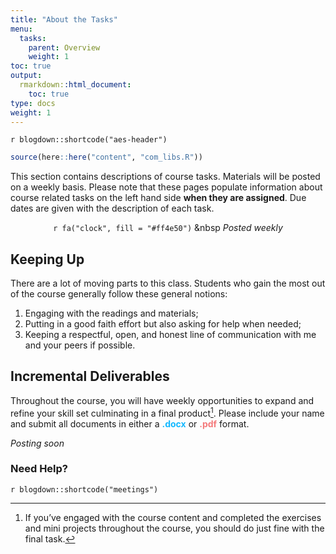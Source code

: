 ```yaml
---
title: "About the Tasks"
menu:
  tasks:
    parent: Overview
    weight: 1
toc: true
output:
  rmarkdown::html_document:
    toc: true
type: docs
weight: 1
---
```


`r blogdown::shortcode("aes-header")`

```r
source(here::here("content", "com_libs.R"))
```

This section contains descriptions of course tasks. Materials will be posted on a weekly basis. Please note that these pages populate information about course related tasks on the left hand side **when they are assigned**. Due dates are given with the description of each task.

<center>
`r fa("clock", fill = "#ff4e50")` &nbsp <i>Posted weekly</i> 
</center>

## Keeping Up

There are a lot of moving parts to this class. Students who gain the most out of the course generally follow these general notions:

1. Engaging with the readings and materials;
2. Putting in a good faith effort but also asking for help when needed; 
3. Keeping a respectful, open, and honest line of communication with me and your peers if possible.

## Incremental Deliverables

Throughout the course, you will have weekly opportunities to expand and refine your skill set culminating in a final product[^final]. Please include your name and submit all documents in either a <span style="color:#12b8ff;font-weight: bold;">.docx</span> or <span style="color:#f47a7b;font-weight: bold;">.pdf</span> format.

*Posting soon*

<!--
<div id="anchorwk1"> 
<details><summary>Week 1: Think about assessment.</summary>
<br>
<p>
Construct a one paragraph case for a population that needs to be researched, why it should be be studied, and how the data would be quantitative.
<br>
<br>
<i>Note: A population does not necessarily refer to people.</i>
</p>
</details>
</div>
<br>

<div id="anchorwk2">
<details><summary>Week 2: Create an argument. </summary>
<br>
<p>
Submit a one to three page proposal outlining specific questions that you would like to assess and then describe an instrument that would be used to assess those items. Include general details on what measures would be used. 
</p>
</details>
</div>
<br>

<div id="anchorwk3">
<details><summary>Week 3. Develop a draft.</summary>
<br>
<p>
Create a draft of your instrument by whatever medium you choose. Map the measures directly to the items and group them if possible. 
<br>
<br>
<i>Note: If the instrument is housed elsewhere (e.g. Qualtrics), then simply provide a link and ensure that access is granted to me.</i>
</p>
</details>
</div>
<br>

<div id="anchorwk4">
<details><summary>Week 4. Refine the draft.</summary>
<br>
<p>
Based on feedback, amend the instrument if necessary and resubmit for further assessment. Explicitly detail what changes were made using a matrix. After approval, administer the instrument for a simulation of responses.
</p>
</details>
</div>
<br>

<div id="anchorwk5">
<details><summary>Week 5. Test for validity and reliability.</summary>
<br>
<p>
Simulate or use collected data to conduct an EFA to assess instrument  validity and reliability.
</p>
</details>
</div>
<br>

<div id="anchorwk6">
<details><summary>Week 6. Revise and resubmit.</summary>
<br>
<p>
After amending, create an elevator pitch, supplemental abstract and a final version of your instrument.
</p>
</details>
</div>
-->

[^final]: If you've engaged with the course content and completed the exercises and mini projects throughout the course, you should do just fine with the final task.

### Need Help?

`r blogdown::shortcode("meetings")`
